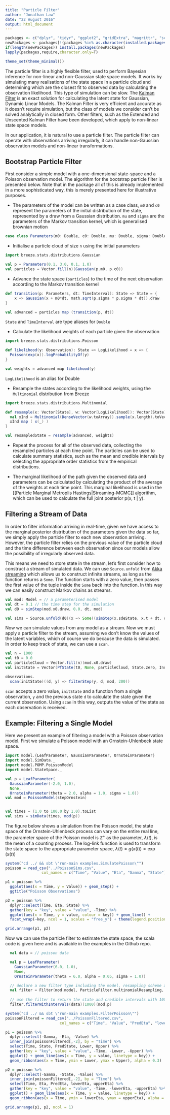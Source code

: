 ```yaml
---
title: "Particle Filter"
author: "Jonathan Law"
date: "22 August 2016"
output: html_document
---
```


```r
packages <- c("dplyr", "tidyr", "ggplot2", "gridExtra", "magrittr", "scales", "readr")
newPackages <- packages[!(packages %in% as.character(installed.packages()[,"Package"]))]
if(length(newPackages)) install.packages(newPackages)
lapply(packages,require,character.only=T)

theme_set(theme_minimal())
```

The particle filter is a highly flexible filter, used to perform Bayesian inference for non-linear and non-Gaussian state space models. It works by simulating many realisations of the state space in a particle cloud and determining which are the closest fit to observed data by calculating the observation likelihood. This type of simulation can be slow. The [Kalman Filter](https://en.wikipedia.org/wiki/Kalman_filter) is an exact solution for calculating the latent state for Gaussian, Dynamic Linear Models. The Kalman Filter is very efficient and accurate as it doesn't require simulation, but the class of models we consider can't be solved analytically in closed form. Other filters, such as the Extended and Unscented Kalman Filter have been developed, which apply to non-linear state space models. 

In our application, it is natural to use a particle filter. The particle filter can operate with observations arriving irregularly, it can handle non-Gaussian observation models and non-linear transformations.

## Bootstrap Particle Filter

First consider a simple model with a one-dimensional state-space and a Poisson observation model. The algorithm for the bootstrap particle filter is presented below. Note that in the package all of this is already implemented in a more sophisticated way, this is merely presented here for illustrative purposes.

* The parameters of the model can be written as a case class, `m0` and `c0` represent the parameters of the initial distribution of the state, represented by a draw from a Gaussian distribution. `mu` and `sigma` are the parameters of the Markov transition kernel, which is generalised brownian motion

```scala
case class Parameters(m0: Double, c0: Double, mu: Double, sigma: Double)
```

* Initialise a particle cloud of size `n` using the initial parameters

```scala
import breeze.stats.distributions.Gaussian

val p = Parameters(0.1, 3.0, 0.1, 1.0)
val particles = Vector.fill(n)(Gaussian(p.m0, p.c0))
```

* Advance the state space (`particles`) to the time of the next observation according to the Markov transition kernel

```scala
def transition(p: Parameters, dt: TimeInterval): State => State = {
    x => Gaussian(x + m0*dt, math.sqrt(p.sigma * p.sigma * dt)).draw
}

val advanced = particles map (transition(p, dt))
```

`State` and `TimeInterval` are type aliases for `Double`

* Calculate the likelihood weights of each particle given the observation

```scala
import breeze.stats.distributions.Poisson

def likelihood(y: Observation): State => LogLikelihood = x => {
  Poisson(exp(x)).logProbabilityOf(y)
}

val weights = advanced map likelihood(y)
```

`LogLikelihood` is an alias for Double

* Resample the states according to the likelihood weights, using the `Multinomial` distribution from Breeze

```scala
import breeze.stats.distributions.Multinomial

def resample(x: Vector[State], w: Vector[LogLikelihood]): Vector[State] = {
  val xInd = Multinomial(DenseVector(w.toArray)).sample(x.length).toVector
  xInd map ( x(_) )
}

val resampledState = resample(advanced, weights)
```

* Repeat the process for all of the observed data, collecting the resampled particles at each time point. The particles can be used to calculate summary statistics, such as the mean and credible intervals by selecting the appropriate order statistics from the empirical distributions.

* The marginal likelihood of the path given the observed data and parameters can be calculated by calculating the product of the average of the weights at each time point. This marginal likelihood is used in the [[Particle Marginal Metroplis Hastings|Streaming-MCMC]] algorithm, which can be used to calculate the full joint posterior p(x, t | y).

## Filtering a Stream of Data

In order to filter information arriving in real-time, given we have access to the marginal posterior distribution of the parameters given the data so far, we simply apply the particle filter to each new observation arriving. However, the particle filter relies on the previous value of the particle cloud and the time difference between each observation since our models allow the possibility of irregularly observed data.

This means we need to store state in the stream, let's first consider how to construct a stream of simulated data. We can use `Source.unfold` from [Akka streaming](https://akka.io) which allows us to construct infinite streams, as long as the function returns a `Some`. The function starts with a zero value, then passes the first value of the tuple inside the `Some` back into the function. In this way we can easily construct Markov chains as streams.

```scala
val mod: Model = // a parameterised model
val dt = 0.1 // the time step for the simulation
val d0 = simStep(mod.x0.draw, 0.0, dt, mod)

val sims = Source.unfold(d0)(x => Some((simStep(x.sdeState, x.t + dt, dt, mod), x))) 
```

Now we can simulate values from any model as a stream. Now we must apply a particle filter to the stream, assuming we don't know the values of the latent variables, which of course we do because the data is simulated. In order to keep track of state, we can use a `scan`.

```scala
val n = 1000
val t0 = 0.0
val particleCloud = Vector.fill(n)(mod.x0.draw)
val initState = Vector(PfState(t0, None, particleCloud, State.zero, IndexedSeq[CredibleInterval]()))

observations.
  scan(initState)((d, y) => filterStep(y, d, mod, 200))
```

`scan` accepts a zero value, `initState` and a function from a single observation, `y` and the previous state `d` to calculate the state given the current observation. Using `scan` in this way, outputs the value of the state as each observation is received.

## Example: Filtering a Single Model

Here we present an example of filtering a model with a Poisson observation model. First we simulate a Poisson model with an Ornstein-Uhlenbeck state space.

```scala
import model.{LeafParameter, GaussianParameter, OrnsteinParameter}
import model.SimData._
import model.POMP.PoissonModel
import model.StateSpace._

val p = LeafParameter(
  GaussianParameter(-2.0, 1.0),
  None,
  OrnsteinParameter(theta = 2.0, alpha = 1.0, sigma = 1.0))
val mod = PoissonModel(stepOrnstein)


val times = (1.0 to 100.0 by 1.0).toList
val sims = simData(times, mod(p))
```

The figure below shows a simulation from the Poisson model, the state space of the Ornstein-Uhlenbeck process can vary on the entire real line, the parameter space of the Poisson model is $\mathbb{Z}^+$ as the parameter, $\lambda(t)$, is the mean of a counting process. The log-link function is used to transform the state space to the appropriate parameter space, $\lambda(t) = g(x(t)) = \exp(x(t))$

```r
system("cd ../ && sbt \"run-main examples.SimulatePoisson\"")
poisson = read_csv("../PoissonSims.csv", 
                col_names = c("Time", "Value", "Eta", "Gamma", "State"))

p1 = poisson %>%
  ggplot(aes(x = Time, y = Value)) + geom_step() + 
  ggtitle("Poisson Observations")

p2 = poisson %>%
  dplyr::select(Time, Eta, State) %>%
  gather(key = "key", value = "value", -Time) %>%
  ggplot(aes(x = Time, y = value, colour = key)) + geom_line() + 
  facet_wrap(~key, ncol = 1, scales = "free_y") + theme(legend.position="none")

grid.arrange(p1, p2)
```

Now we can use the particle filter to estimate the state space, the scala code is given here and is available in the examples in the Github repo.

```scala
  val data = // poisson data

  val p = LeafParameter(
    GaussianParameter(6.0, 1.0),
    None,
    OrnsteinParameter(theta = 6.0, alpha = 0.05, sigma = 1.0))

  // declare a new filter type including the model, resampling scheme and starting time, t0
  val filter = Filter(mod.model, ParticleFilter.multinomialResampling, t0 = 0.0)
  
  // use the filter to return the state and credible intervals with 1000 particles
  filter.filterWithIntervals(data)(1000)(mod.p)
```

```r
system("cd ../ && sbt \"run-main examples.FilterPoisson\"")
poissonFiltered = read_csv("../PoissonFiltered.csv",
                        col_names = c("Time", "Value", "PredEta", "lowerEta", "upperEta", "PredState", "Lower", "Upper"))

p1 = poisson %>%
  dplyr::select(-Gamma, -Eta, -Value) %>%
  inner_join(poissonFiltered[,-2], by = "Time") %>%
  select(Time, State, PredState, Lower, Upper) %>%
  gather(key = "key", value = "value", -Time, -Lower, -Upper) %>%
  ggplot() + geom_line(aes(x = Time, y = value, linetype = key)) +
  geom_ribbon(aes(x = Time, ymin = Lower, ymax = Upper), alpha = 0.3)

p2 = poisson %>%
  dplyr::select(-Gamma, -State, -Value) %>%
  inner_join(poissonFiltered[,-2], by = "Time") %>%
  select(Time, Eta, PredEta, lowerEta, upperEta) %>%
  gather(key = "key", value = "value", -Time, -lowerEta, -upperEta) %>%
  ggplot() + geom_line(aes(x = Time, y = value, linetype = key)) +
  geom_ribbon(aes(x = Time, ymin = lowerEta, ymax = upperEta), alpha = 0.3)

grid.arrange(p1, p2, ncol = 1)
```